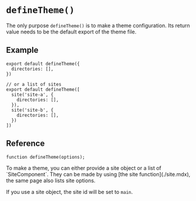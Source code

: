# `defineTheme()`

The only purpose `defineTheme()` is to make a theme configuration. Its return value needs to be
the default export of the theme file.

## Example

```tsx title="theme.config.tsx"
export default defineTheme({
  directories: [],
})

// or a list of sites
export default defineTheme([
  site('site-a', {
    directories: [],
  }),
  site('site-b', {
    directories: [],
  })
])
```


## Reference

```tsx
function defineTheme(options);
```

<Field title="options" type="SiteOptions | SiteComponent[]" required>
  To make a theme, you can either provide a site object or a list of `SiteComponent`.
  They can be made by using [the site function](./site.mdx), the same page also lists site options.

  If you use a site object, the site id will be set to `main`.
</Field>

